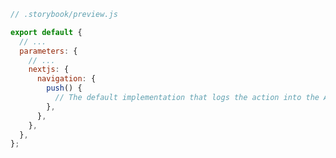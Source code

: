 ```js
// .storybook/preview.js

export default {
  // ...
  parameters: {
    // ...
    nextjs: {
      navigation: {
        push() {
          // The default implementation that logs the action into the Actions panel is lost
        },
      },
    },
  },
};
```
